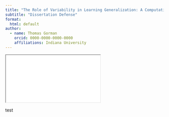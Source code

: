 ```yaml
---
title: "The Role of Variability in Learning Generalization: A Computational Modeling Approach"
subtitle: "Dissertation Defense"
format: 
  html: default
author:
  - name: Thomas Gorman
    orcid: 0000-0000-0000-0000
    affiliations: Indiana University
---
```



::: {.content-visible when-format="html"}

<div class="ratio ratio-16x9"> <iframe src="/Presentation/slides_revealjs.html"></iframe> </div>

test
:::
